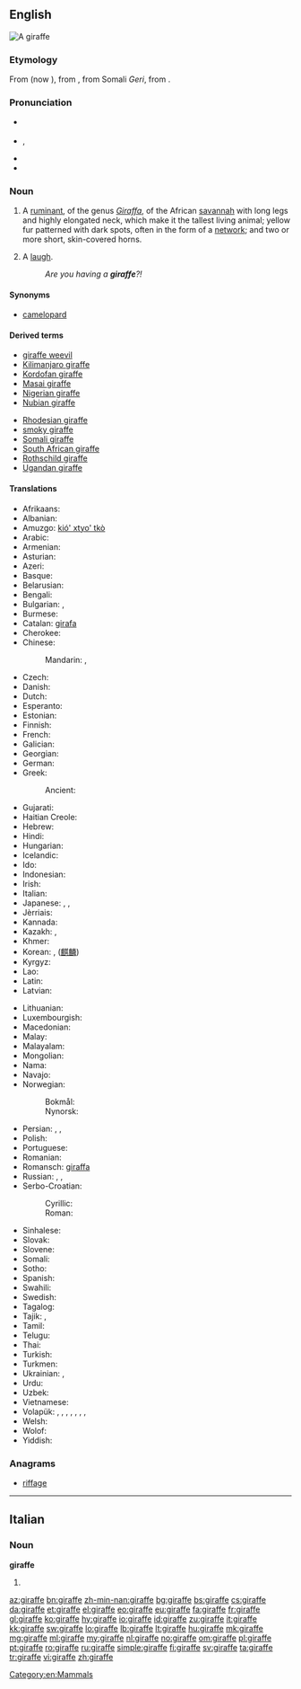 {{also|Giraffe}}
==English==
[[Image:Giraffe standing.jpg|thumb|A giraffe]]
{{wikipedia}}

===Etymology===
From {{etyl|fr}} {{term|giraffe|lang=fr}} (now {{term|girafe}}), from {{etyl|ar}} {{term|زرافة||sc=Arab|tr=zarāfah}}, from Somali ''Geri'', from {{etyl|syc}} {{term|ܙܵܪܝܼܦܵܐ|lang=syc|tr=zarāfa}}. {{rfv-etymology|lang=en}}

===Pronunciation===
* {{a|UK}} {{IPA|/dʒɪˈɹɑːf/}}
* {{a|GenAm}} {{IPA|/d͡ʒəˈɹæf/}}, {{X-SAMPA|/dZ@"r\{f/}}
* {{audio|En-us-giraffe.ogg|Audio (US)}}
* {{rhymes|ɑːf}}

===Noun===
{{en-noun}}

# A [[ruminant]], of the genus ''[[Giraffa]]'', of the African [[savannah]] with long legs and highly elongated neck, which make it the tallest living animal; yellow fur patterned with dark spots, often in the form of a [[network]]; and two or more short, skin-covered horns.
# {{Cockney rhyming slang}} A [[laugh]].
#: ''Are you having a '''giraffe'''?!''

====Synonyms====
* [[camelopard]]

====Derived terms====
{{rel-top}}
* [[giraffe weevil]]
* [[Kilimanjaro giraffe]]
* [[Kordofan giraffe]]
* [[Masai giraffe]]
* [[Nigerian giraffe]]
* [[Nubian giraffe]]
{{rel-mid}}
* [[Rhodesian giraffe]]
* [[smoky giraffe]]
* [[Somali giraffe]]
* [[South African giraffe]]
* [[Rothschild giraffe]]
* [[Ugandan giraffe]]
{{rel-bottom}}

====Translations====
{{trans-top|Mammal}}
* Afrikaans: {{t+|af|kameelperd}}
* Albanian: {{t-|sq|gjirafë}}
* Amuzgo: [[kió' xtyo' tkò]]
* Arabic: {{t-|ar|زرافة|f|tr=zarāfa}}
* Armenian: {{t+|hy|ընձուղտ|tr=ënjuġt}}
* Asturian: {{t-|ast|xirafa|f}}
* Azeri: {{t+|az|zürafə}}
* Basque: {{t+|eu|jirafa}}
* Belarusian: {{t-|be|жырафа|f|tr=žyráfa}}
* Bengali: {{t-|bn|জরৈফ|tr=jiraph|sc=Beng}}
* Bulgarian: {{t+|bg|жираф|m|tr=žiráf}}, {{t+|bg|жирафа|f|tr=žiráfa}}
* Burmese: {{t+|my|သစ်ကုလားအုတ်|tr=thi´ ka̱la̱oú|sc=Mymr}}
* Catalan: [[girafa]] {{f}}
* Cherokee: {{t-|chr|ᏗᎦᎵᏍᏚᎩᏍᎩ|tr=digalisdugisgi|sc=Cher}}
* Chinese:
*: Mandarin: {{t+|cmn|長頸鹿|sc=Hani}}, {{t+|cmn|长颈鹿|tr=chángjǐnglù|sc=Hani}}
* Czech: {{t+|cs|žirafa|f}}
* Danish: {{t+|da|giraf|c}}
* Dutch: {{t+|nl|giraf|f}}
* Esperanto: {{t-|eo|ĝirafo}}
* Estonian: {{t+|et|kaelkirjak}}
* Finnish: {{t+|fi|kirahvi}}
* French: {{t+|fr|girafe|f}}
* Galician: {{t+|gl|xirafa|f}}
* Georgian: {{t-|ka|ჟირაფი|tr=žirap’i|sc=Geor}}
* German: {{t+|de|Giraffe|f}}
* Greek: {{t+|el|καμηλοπάρδαλη|f|tr=kamilopárdali}}
*: Ancient: {{tø|grc|καμηλοπάρδαλις|f|tr=kamēlopardalis|sc=polytonic}}
* Gujarati: {{t-|gu|જિરાફ|tr=jirāph|sc=Gujr}}
* Haitian Creole: {{tø|ht|jiraf}}
* Hebrew: {{t-|he|ג׳ירף|alt=גִ׳ירָף}}
* Hindi: {{t-|hi|जिराफ़|m|tr=jirāf|sc=Deva}}
* Hungarian: {{t+|hu|zsiráf}}
* Icelandic: {{t+|is|gíraffi|f}}
* Ido: {{t+|io|jirafo}}
* Indonesian: {{t+|id|jerapah}}
* Irish: {{t-|ga|sioráf}}
* Italian: {{t+|it|giraffa|f}}
* Japanese: {{t+|ja|麒麟|tr=きりん, kirin}}, {{t+|ja|キリン|tr=kirin}}, {{t-|ja|ジラフ|tr=jirafu}}
* Jèrriais: {{tø|roa-jer|girafe|f}}
* Kannada: {{t-|kn|ಜಿರಾಫೆ|tr=jirāphe|sc=Knda}}
* Kazakh: {{t|kk|жираф|tr=jïraf|sc=Cyrl}}, {{t|kk|керік|tr=kerik|sc=Cyrl}}
* Khmer: {{t-|km|សត្វហ្សីរ៉ាហ្វ|tr=sat jəyraaf|sc=Khmr}}
* Korean: {{t-|ko|지라프|tr=jirapeu|sc=Hang}}, {{t+|ko|기린|tr=girin|sc=Hang}} ([[麒麟]])
* Kyrgyz: {{t-|ky|жираф|tr=ciraf|sc=Cyrl}}
* Lao: {{t+|lo|ກວາງຄໍຍາວ|tr=kwāng khǭ nyāo|sc=Laoo}}
* Latin: {{t+|la|camelopardalis|f}}
* Latvian: {{t-|lv|žirafe}}
{{trans-mid}}
* Lithuanian: {{t+|lt|žirafa|f}}
* Luxembourgish: {{t+|lb|Giraff|f}}
* Macedonian: {{t-|mk|жирафа|f|tr=žiráfa}}
* Malay: {{t-|ms|zirafah}}
* Malayalam: {{t+|ml|ജിറാഫ്|tr=jiṟāph|sc=Mlym}}
* Mongolian: {{t+|mn|анааш|tr=anaaš|sc=Cyrl}}
* Nama: {{tø|naq|ǃnaib}}
* Navajo: {{tø|nv|tsin yilátah ayání}}
* Norwegian:
*: Bokmål: {{t+|nb|sjiraff|m}}
*: Nynorsk: {{t-|nn|sjiraff|m}}
* Persian: {{t+|fa|زرافه|alt=زرّافه|tr=zarrâfe}}, {{t+|fa|شترگاوپلنگ|tr=šotorgâvpalang}}, {{t|fa|زرناپا|tr=zornâpâ|sc=fa-Arab}}
* Polish: {{t+|pl|żyrafa|f}}
* Portuguese: {{t+|pt|girafa|f}}
* Romanian: {{t+|ro|girafă|f}}
* Romansch: [[giraffa]] {{f}}
* Russian: {{t+|ru|жираф|m|tr=žiráf}}, {{t+|ru|жирафа|f|tr=žiráfa}} {{qualifier|obsolete}}, {{qualifier|obsolete}} {{t-|ru|гираф|m|tr=giráf|sc=Cyrl}}
* Serbo-Croatian:
*: Cyrillic: {{t-|sh|жирафа|sc=Cyrl}}
*: Roman: {{t-|sh|žirafa|f}}
* Sinhalese: {{t-|si|ජිරාෆ්|sc=Sinh}}
* Slovak: {{t-|sk|žirafa|f}}
* Slovene: {{t+|sl|žirafa|f}}
* Somali: {{t-|so|geri}}
* Sotho: {{t-|st|thuhlo}}
* Spanish: {{t+|es|jirafa|f}}
* Swahili: {{t+|sw|twiga}}
* Swedish: {{t+|sv|giraff|c}}
* Tagalog: {{t-|tl|dyirap}}
* Tajik: {{t-|tg|заррофа|tr=zarrofa|sc=Cyrl}}, {{t-|tg|шутурпаланг|tr=šuturpalang|sc=Cyrl}}
* Tamil: {{t+|ta|ஒட்டகச்சிவிங்கி|tr=oṭṭakacciviṅki|sc=Taml}}
* Telugu: {{t+|te|జిరాఫీ|tr=jirāphī|sc=Telu}}
* Thai: {{t+|th|ยีราฟ|tr=yee râaf|sc=Thai}}
* Turkish: {{t+|tr|zürafa}}
* Turkmen: {{t-|tk|žiraf}}
* Ukrainian: {{t-|uk|жирафа|f|tr=žyráfa}}, {{t-|uk|жираф|m|tr=žyráf}}
* Urdu: {{t-|ur|جراف|m|tr=jirāf|sc=ur-Arab}}
* Uzbek: {{t-|uz|jirafa}}
* Vietnamese: {{t+|vi|hươu cao cổ}}
* Volapük: {{qualifier|♂♀}} {{t+|vo|giraf}}, {{qualifier|♂}} {{t-|vo|higiraf}}, {{qualifier|♀}} {{t-|vo|jigiraf}}, {{qualifier|♂♀ offspring, young}} {{t-|vo|girafül}}, {{qualifier|♂ offspring}} {{t-|vo|higirafül}}, {{qualifier|♀ offspring}} {{t-|vo|jigirafül}}, {{qualifier|diminutive ♂♀}} {{t-|vo|girafil}}, {{qualifier|augmentative ♂♀}} {{t-|vo|legiraf}}
* Welsh: {{t-|cy|jiráff|m}}
* Wolof: {{t-|wo|njamala|alt=njamala mi}}
* Yiddish: {{t-|yi|דזשיראַף|sc=Hebr|tr=dzhiraf|m}}
{{trans-bottom}}

===Anagrams===
* [[riffage#English|riffage]]

[[Category:en:Mammals]]

----

==Italian==

===Noun===
'''giraffe''' {{f}}

# {{plural of|giraffa|lang=it}}

[[az:giraffe]]
[[bn:giraffe]]
[[zh-min-nan:giraffe]]
[[bg:giraffe]]
[[bs:giraffe]]
[[cs:giraffe]]
[[da:giraffe]]
[[et:giraffe]]
[[el:giraffe]]
[[eo:giraffe]]
[[eu:giraffe]]
[[fa:giraffe]]
[[fr:giraffe]]
[[gl:giraffe]]
[[ko:giraffe]]
[[hy:giraffe]]
[[io:giraffe]]
[[id:giraffe]]
[[zu:giraffe]]
[[it:giraffe]]
[[kk:giraffe]]
[[sw:giraffe]]
[[lo:giraffe]]
[[lb:giraffe]]
[[lt:giraffe]]
[[hu:giraffe]]
[[mk:giraffe]]
[[mg:giraffe]]
[[ml:giraffe]]
[[my:giraffe]]
[[nl:giraffe]]
[[no:giraffe]]
[[om:giraffe]]
[[pl:giraffe]]
[[pt:giraffe]]
[[ro:giraffe]]
[[ru:giraffe]]
[[simple:giraffe]]
[[fi:giraffe]]
[[sv:giraffe]]
[[ta:giraffe]]
[[tr:giraffe]]
[[vi:giraffe]]
[[zh:giraffe]]